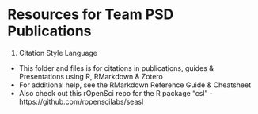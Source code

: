 # Resources for Team PSD Publications

1. Citation Style Language 
- This folder and files is for citations in publications, guides & Presentations using R, RMarkdown & Zotero
- For additional help, see the RMarkdown Reference Guide & Cheatsheet
- Also check out this rOpenSci repo for the R package "csl" - https://github.com/ropenscilabs/seasl
